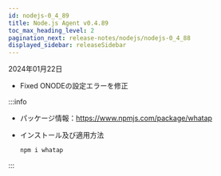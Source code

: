 ```yaml
---
id: nodejs-0_4_89
title: Node.js Agent v0.4.89
toc_max_heading_level: 2
pagination_next: release-notes/nodejs/nodejs-0_4_88
displayed_sidebar: releaseSidebar
---
```


2024年01月22日

-   <Status>Fixed</Status> ONODEの設定エラーを修正

:::info

-   パッケージ情報：https://www.npmjs.com/package/whatap

-   インストール及び適用方法

    ```bash
    npm i whatap
    ```

:::
